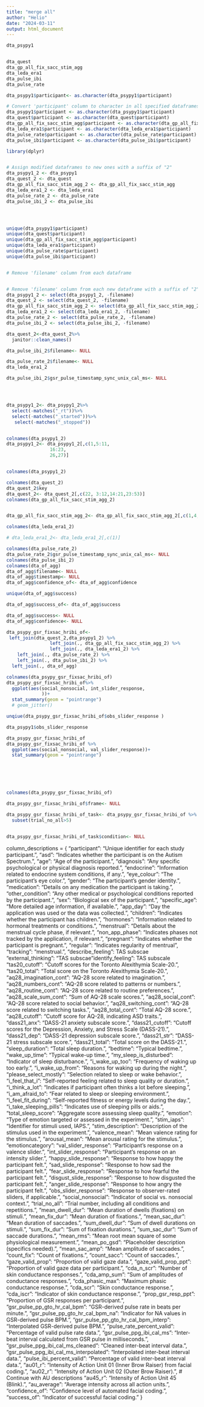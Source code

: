 ```yaml
---
title: "merge all"
author: "Helio"
date: "2024-03-11"
output: html_document
---
```




```r
dta_psypy1


dta_quest
dta_gp_all_fix_sacc_stim_agg
dta_leda_era1
dta_pulse_ibi
dta_pulse_rate

dta_psypy1$participant<- as.character(dta_psypy1$participant)

# Convert 'participant' column to character in all specified dataframes
dta_psypy1$participant <- as.character(dta_psypy1$participant)
dta_quest$participant <- as.character(dta_quest$participant)
dta_gp_all_fix_sacc_stim_agg$participant <- as.character(dta_gp_all_fix_sacc_stim_agg$participant)
dta_leda_era1$participant <- as.character(dta_leda_era1$participant)
dta_pulse_rate$participant <- as.character(dta_pulse_rate$participant)
dta_pulse_ibi$participant <- as.character(dta_pulse_ibi$participant)

library(dplyr)


# Assign modified dataframes to new ones with a suffix of "2"
dta_psypy1_2 <- dta_psypy1
dta_quest_2 <- dta_quest
dta_gp_all_fix_sacc_stim_agg_2 <- dta_gp_all_fix_sacc_stim_agg
dta_leda_era1_2 <- dta_leda_era1
dta_pulse_rate_2 <- dta_pulse_rate
dta_pulse_ibi_2 <- dta_pulse_ibi




unique(dta_psypy1$participant)
unique(dta_quest$participant)
unique(dta_gp_all_fix_sacc_stim_agg$participant)
unique(dta_leda_era1$participant)
unique(dta_pulse_rate$participant)
unique(dta_pulse_ibi$participant)


# Remove 'filename' column from each dataframe


# Remove 'filename' column from each new dataframe with a suffix of "2"
dta_psypy1_2 <- select(dta_psypy1_2, -filename)
dta_quest_2 <- select(dta_quest_2, -filename)
dta_gp_all_fix_sacc_stim_agg_2 <- select(dta_gp_all_fix_sacc_stim_agg_2, -filename)
dta_leda_era1_2 <- select(dta_leda_era1_2, -filename)
dta_pulse_rate_2 <- select(dta_pulse_rate_2, -filename)
dta_pulse_ibi_2 <- select(dta_pulse_ibi_2, -filename)

dta_quest_2<-dta_quest_2%>%
  janitor::clean_names()

dta_pulse_ibi_2$filename<- NULL

dta_pulse_rate_2$filename<- NULL
dta_leda_era1_2

dta_pulse_ibi_2$gsr_pulse_timestamp_sync_unix_cal_ms<- NULL




dta_psypy1_2<- dta_psypy1_2%>%
  select(-matches("_rt"))%>%
  select(-matches("_started"))%>% 
   select(-matches("_stopped"))


colnames(dta_psypy1_2)
dta_psypy1_2<- dta_psypy1_2[,c(1,5:11,
                16:23,
                26,27)]


colnames(dta_psypy1_2)

colnames(dta_quest_2)
dta_quest_2$key
dta_quest_2<- dta_quest_2[,c(22, 3:12,14:21,23:53)]
colnames(dta_gp_all_fix_sacc_stim_agg_2)


dta_gp_all_fix_sacc_stim_agg_2<- dta_gp_all_fix_sacc_stim_agg_2[,c(1,4,5:17)]

colnames(dta_leda_era1_2)

# dta_leda_era1_2<- dta_leda_era1_2[,c(1)]

colnames(dta_pulse_rate_2)
dta_pulse_rate_2$gsr_pulse_timestamp_sync_unix_cal_ms<- NULL
colnames(dta_pulse_ibi_2)
colnames(dta_of_agg)
dta_of_agg$filename<- NULL
dta_of_agg$timestamp<- NULL
dta_of_agg$confidence_of<- dta_of_agg$confidence

unique(dta_of_agg$success)

dta_of_agg$success_of<- dta_of_agg$success

dta_of_agg$success<- NULL
dta_of_agg$confidence<- NULL

dta_psypy_gsr_fixsac_hribi_of<-
 left_join(dta_quest_2,dta_psypy1_2) %>%
                left_join(., dta_gp_all_fix_sacc_stim_agg_2) %>%
                left_join(., dta_leda_era1_2) %>%
    left_join(., dta_pulse_rate_2) %>%
    left_join(., dta_pulse_ibi_2) %>%
  left_join(., dta_of_agg) 

colnames(dta_psypy_gsr_fixsac_hribi_of)
dta_psypy_gsr_fixsac_hribi_of%>%
  ggplot(aes(social_nonsocial, int_slider_response,
             ))+
  stat_summary(geom = "pointrange")
  # geom_jitter()

unqiue(dta_psypy_gsr_fixsac_hribi_of$obs_slider_response )

dta_psypy1$obs_slider_response

dta_psypy_gsr_fixsac_hribi_of
dta_psypy_gsr_fixsac_hribi_of %>%
  ggplot(aes(social_nonsocial, val_slider_response))+
  stat_summary(geom = "pointrange")






colnames(dta_psypy_gsr_fixsac_hribi_of)

dta_psypy_gsr_fixsac_hribi_of$frame<- NULL

dta_psypy_gsr_fixsac_hribi_of_task<- dta_psypy_gsr_fixsac_hribi_of %>%
  subset(trial_no_all>5)


dta_psypy_gsr_fixsac_hribi_of_task$condition<- NULL
```


column_descriptions = {
    "participant": "Unique identifier for each study participant.",
    "asd": "Indicates whether the participant is on the Autism Spectrum.",
    "age": "Age of the participant.",
    "diagnosis": "Any specific psychological or physical diagnosis reported.",
    "endocrine": "Information related to endocrine system conditions, if any.",
    "eye_colour": "The participant's eye color.",
    "gender": "The participant's gender identity.",
    "medication": "Details on any medication the participant is taking.",
    "other_condition": "Any other medical or psychological conditions reported by the participant.",
    "sex": "Biological sex of the participant.",
    "specific_age": "More detailed age information, if available.",
    "app_day": "Day the application was used or the data was collected.",
    "children": "Indicates whether the participant has children.",
    "hormones": "Information related to hormonal treatments or conditions.",
    "menstrual": "Details about the menstrual cycle phase, if relevant.",
    "non_app_phase": "Indicates phases not tracked by the application, if relevant.",
    "pregnant": "Indicates whether the participant is pregnant.",
    "regular": "Indicates regularity of mentrual",
    "tracking": "menstrual.",
    "describe_feeling": TAS subscae
    "external_thinking": "TAS subscae
    "identify_feeling": TAS subscale
    "tas20_cutoff": "Cutoff scores for the Toronto Alexithymia Scale-20.",
    "tas20_total": "Total score on the Toronto Alexithymia Scale-20.",
    "aq28_imagination_cont": "AQ-28 score related to imagination.",
    "aq28_numbers_cont": "AQ-28 score related to patterns or numbers.",
    "aq28_routine_cont": "AQ-28 score related to routine preferences.",
    "aq28_scale_sum_cont": "Sum of AQ-28 scale scores.",
    "aq28_social_cont": "AQ-28 score related to social behavior.",
    "aq28_switching_cont": "AQ-28 score related to switching tasks.",
    "aq28_total_cont": "Total AQ-28 score.",
    "aq28_cutoff": "Cutoff score for AQ-28, indicating ASD traits.",
    "dass21_anx": "DASS-21 anxiety subscale score.",
    "dass21_cutoff": "Cutoff scores for the Depression, Anxiety, and Stress Scale (DASS-21).",
    "dass21_dep": "DASS-21 depression subscale score.",
    "dass21_str": "DASS-21 stress subscale score.",
    "dass21_total": "Total score on the DASS-21.",
    "sleep_duration": "Total sleep duration.",
    "bedtime": "Typical bedtime.",
    "wake_up_time": "Typical wake-up time.",
    "my_sleep_is_disturbed": "Indicator of sleep disturbance.",
    "i_wake_up_too": "Frequency of waking up too early.",
    "i_wake_up_from": "Reasons for waking up during the night.",
    "please_select_mostly": "Selection related to sleep or wake behavior.",
    "i_feel_that_i": "Self-reported feeling related to sleep quality or duration.",
    "i_think_a_lot": "Indicates if participant often thinks a lot before sleeping.",
    "i_am_afraid_to": "Fear related to sleep or sleeping environment.",
    "i_feel_fit_during": "Self-reported fitness or energy levels during the day.",
    "i_take_sleeping_pills": "Indicates use of sleeping pills or aids.",
    "total_sleep_score": "Aggregate score assessing sleep quality.",
    "emotion": "Type of emotion targeted or assessed in the experiment.",
    "stim_iaps": "Identifier for stimuli used, IAPS.",
    "stim_description": "Description of the stimulus used in the experiment.",
    "valence_mean": "Mean valence rating for the stimulus.",
    "arousal_mean": "Mean arousal rating for the stimulus.",
    "emotioncategory": 
    "val_slider_response": "Participant's response on a valence slider.",
    "int_slider_response": "Participant's response on an intensity slider.",
    "happy_slide_response": "Response to how happy the participant felt.",
    "sad_slide_response": "Response to how sad the participant felt.",
    "fear_slide_response": "Response to how fearful the participant felt.",
    "disgust_slide_response": "Response to how disgusted the participant felt.",
    "anger_slide_response": "Response to how angry the participant felt.",
    "obs_slider_response": "Response to observer-rated sliders, if applicable.",
    "social_nonsocial": "Indicator of social vs. nonsocial context.",
    "trial_no_all": "Trial number, including all conditions and repetitions.",
    "mean_dwell_dur": "Mean duration of dwells (fixations) on stimuli.",
    "mean_fix_dur": "Mean duration of fixations.",
    "mean_sac_dur": "Mean duration of saccades.",
    "sum_dwell_dur": "Sum of dwell durations on stimuli.",
    "sum_fix_dur": "Sum of fixation durations.",
    "sum_sac_dur": "Sum of saccade durations.",
    "mean_rms": "Mean root mean square of some physiological measurement.",
    "mean_po_gsd": "Placeholder description (specifics needed).",
    "mean_sac_amp": "Mean amplitude of saccades.",
    "count_fix": "Count of fixations.",
    "count_sacc": "Count of saccades.",
    "gaze_valid_prop": "Proportion of valid gaze data.",
    "gaze_valid_prop_ppt": "Proportion of valid gaze data per participant.",
    "cda_n_scr": "Number of skin conductance responses.",
    "cda_amp_sum": "Sum of amplitudes of conductance responses.",
    "cda_phasic_max": "Maximum phasic conductance response.",
    "cda_scr": "Skin conductance response.",
    "cda_iscr": "Indicator of skin conductance response.",
    "prop_gsr_resp_ppt": "Proportion of GSR responses per participant.",
    "gsr_pulse_pp_gto_hr_cal_bpm": "GSR-derived pulse rate in beats per minute.",
    "gsr_pulse_pp_gto_hr_cal_bpm_na": "Indicator for NA values in GSR-derived pulse BPM.",
    "gsr_pulse_pp_gto_hr_cal_bpm_interp": "Interpolated GSR-derived pulse BPM.",
    "pulse_rate_percent_valid": "Percentage of valid pulse rate data.",
    "gsr_pulse_ppg_ibi_cal_ms": "Inter-beat interval calculated from GSR pulse in milliseconds.",
    "gsr_pulse_ppg_ibi_cal_ms_cleaned": "Cleaned inter-beat interval data.",
    "gsr_pulse_ppg_ibi_cal_ms_interpolated": "Interpolated inter-beat interval data.",
    "pulse_ibi_percent_valid": "Percentage of valid inter-beat interval data.",
    "au01_r": "Intensity of Action Unit 01 (Inner Brow Raiser) from facial coding.",
    "au02_r": "Intensity of Action Unit 02 (Outer Brow Raiser).",
    # Continue with AU descriptions
    "au45_r": "Intensity of Action Unit 45 (Blink).",
    "au_average": "Average intensity across all action units.",
    "confidence_of": "Confidence level of automated facial coding.",
    "success_of": "Indicator of successful facial coding."
}
